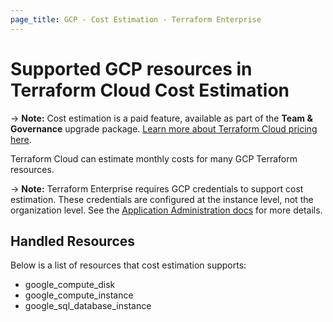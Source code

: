 ```yaml
---
page_title: GCP - Cost Estimation - Terraform Enterprise
---
```


# Supported GCP resources in Terraform Cloud Cost Estimation

-> **Note:** Cost estimation is a paid feature, available as part of the **Team & Governance** upgrade package. [Learn more about Terraform Cloud pricing here](https://www.hashicorp.com/products/terraform/pricing).

Terraform Cloud can estimate monthly costs for many GCP Terraform resources.

-> **Note:** Terraform Enterprise requires GCP credentials to support cost estimation. These credentials are configured at the instance level, not the organization level. See the [Application Administration docs](/enterprise/admin/application/integration) for more details.

## Handled Resources

Below is a list of resources that cost estimation supports:

-   google_compute_disk
-   google_compute_instance
-   google_sql_database_instance
